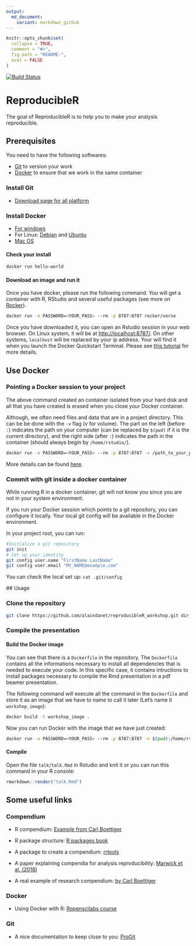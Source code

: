 ```yaml
---
output:
  md_document:
    variant: markdown_github
---
```


<!-- README.md is generated from README.Rmd. Please edit that file -->

```r
knitr::opts_chunk$set(
  collapse = TRUE,
  comment = "#>",
  fig.path = "README-",
  eval = FALSE
)
```

[![Build Status](https://travis-ci.com/alaindanet/reproducibleR_workshop.svg?branch=master)](https://travis-ci.com/alaindanet/reproducibleR_workshop)

# ReproducibleR

The goal of ReproducibleR is to help you to make your analysis reproducible.

## Prerequisites 

You need to have the following softwares:

- [Git](https://git-scm.com/downloads) to version your work
- [Docker](https://docs.docker.com/install/) to ensure that we work in the same container

### Install Git

- [Download page for all platform](https://git-scm.com/downloads)

### Install Docker

- [For windows](https://docs.docker.com/docker-for-windows/install/)
- For Linux: [Debian](https://docs.docker.com/install/linux/docker-ce/debian/) and
  [Ubuntu](https://docs.docker.com/install/linux/docker-ce/ubuntu/)
- [Mac OS](https://docs.docker.com/docker-for-mac/install/)

#### Check your install


```bash
docker run hello-world
```

#### Download an image and run it

Once you have docker, please run the following command. You will get a container
with R, RStudio and several useful packages (see more on
[Rocker](https://github.com/rocker-org/rocker)).

```bash
docker run -e PASSWORD=<YOUR_PASS> --rm -p 8787:8787 rocker/verse
```

Once you have downloaded it, you can open an Rstudio session in your web
browser. On Linux system, it will be at
[http://localhost:8787/](http://localhost:8787/). On other systems, `localhost`
will be replaced by your ip address. Your will find it when you launch the
Docker Quickstart Terminal. Please see [this
tutorial](http://ropenscilabs.github.io/r-docker-tutorial/02-Launching-Docker.html)
for more details.

## Use Docker

### Pointing a Docker session to your project 

The above command created an container isolated from your hard disk and all
that you have created is erased when you close your Docker container.

Although, we often need files and data that are in a project directory. This can
be be done with the `-v` flag (v for volume). The part on the left (before `:`)
indicates the path on your computer (can be replaced by `$(pwd)` if it is the
current directory), and the right side (after `:`) indicates the path in the
container (should always begin by `/home/rstudio/`).


```bash
docker run -e PASSWORD=<YOUR_PASS> --rm -p 8787:8787 -v /path_to_your_project/project_directory:/home/rstudio/project_directory rocker/verse
```
More details can be found
[here](https://ropenscilabs.github.io/r-docker-tutorial/02-Launching-Docker.html).


### Commit with git inside a docker container

While running R in a docker container, git will not know you since you are not
in your system environment.

If you run your Docker session which points to a git repository, you can
configure it locally. Your local git config will be available in the Docker
environment.    

In your project root, you can run:

```bash
#Initialize a git repository
git init
# Set up your identity
git config user.name "FirstName LastName"
git config user.email "MY_NAME@example.com"

```

You can check the local set up: `cat .git/config`

## Usage

### Clone the repository

```bash
git clone https://github.com/alaindanet/reproducibleR_workshop.git dir_name
```

### Compile the presentation


#### Build the Docker image

You can see that there is a `Dockerfile` in the repository. The `Dockerfile`
contains all the informations necessary to install all dependencies that is
needed to execute your code. In this specific case, it contains intructions to
install packages necessary to compile the Rmd presentation in a pdf beamer 
presentation.
 
The following command will execute all the command in the `Dockerfile` and store
it as an image that we have to name to call it later (Let's name it `workshop_image`):

```bash
docker build -t workshop_image .
```

Now you can run Docker with the image that we have just created: 

```bash
docker run -e PASSWORD=<YOUR_PASS> --rm -p 8787:8787 -v $(pwd):/home/rstudio/project workshop_image:latest
```

#### Compile

Open the file `talk/talk.Rmd` in Rstudio and knit it or you can run this command
in your R console:

```r
rmarkdown::render("talk.Rmd")
```

## Some useful links 

### Compendium

- R compendium: [Example from Carl Boettiger](https://github.com/cboettig/template)

- R package structure: [R packages book](http://r-pkgs.had.co.nz/) 

- A package to create a compendium: [rrtools](https://github.com/benmarwick/rrtools)

- A paper explaining compendia for analysis reproducibility: [Marwick et al. (2018)](https://sci-hub.tw/10.1080/00031305.2017.1375986)

- A real example of research compendium: [by Carl Boettiger](https://github.com/cboettig/nonparametric-bayes)


### Docker

- Using Docker with R: [Ropenscilabs course](http://ropenscilabs.github.io/r-docker-tutorial/)

### Git 

- A nice documentation to keep close to you: [ProGit](https://git-scm.com/book/en/v2)
